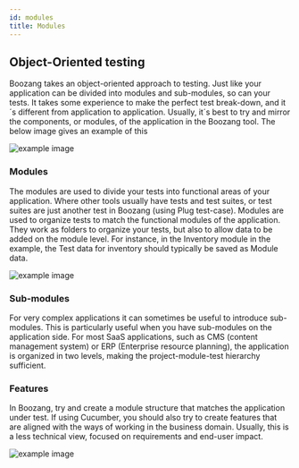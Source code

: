 ```yaml
---
id: modules
title: Modules
---
```


## Object-Oriented testing

Boozang takes an object-oriented approach to testing. Just like your application can be divided into modules and sub-modules, so can your tests. It takes some experience to make the perfect test break-down, and it´s different from application to application. Usually, it´s best to try and mirror the components, or modules, of the application in the Boozang tool. The below image gives an example of this

![example image](../images/ootesting.png "An exemplary image")

### Modules

The modules are used to divide your tests into functional areas of your application. Where other tools usually have tests and test suites, or test suites are just another test in Boozang (using Plug test-case). Modules are used to organize tests to match the functional modules of the application. They work as folders to organize your tests, but also to allow data to be added on the module level. For instance, in the Inventory module in the example, the Test data for inventory should typically be saved as Module data. 

![example image](../images/project-modules-card.png "An exemplary image")

### Sub-modules

For very complex applications it can sometimes be useful to introduce sub-modules. This is particularly useful when you have sub-modules on the application side. For most SaaS applications, such as CMS (content management system) or ERP (Enterprise resource planning), the application is organized in two levels, making the project-module-test hierarchy sufficient. 

### Features

In Boozang, try and create a module structure that matches the application under test. If using Cucumber, you should also try to create features that are aligned with the ways of working in the business domain. Usually, this is a less technical view, focused on requirements and end-user impact. 

![example image](../images/project-modules.png "An exemplary image")
